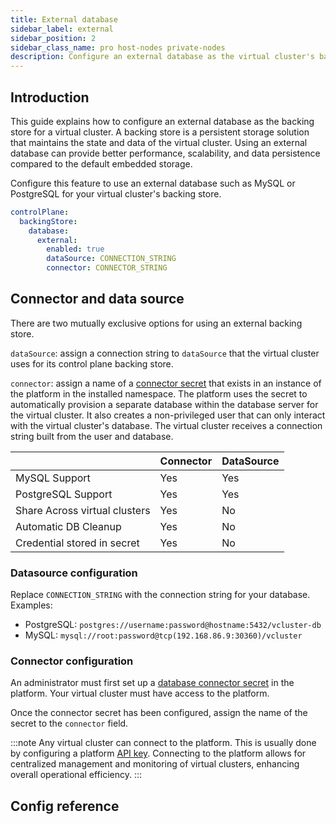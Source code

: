 ```yaml
---
title: External database
sidebar_label: external
sidebar_position: 2
sidebar_class_name: pro host-nodes private-nodes
description: Configure an external database as the virtual cluster's backing store for enhanced performance and scalability.
---
```




<TenancySupport hostNodes="true" privateNodes="true"/>

<ProAdmonition />

## Introduction

This guide explains how to configure an external database as the backing store for a virtual cluster. A backing store is a persistent storage solution that maintains the state and data of the virtual cluster. Using an external database can provide better performance, scalability, and data persistence compared to the default embedded storage.

Configure this feature to use an external database such as MySQL or PostgreSQL for your virtual cluster's backing store.

```yaml title="External database configuration"
controlPlane:
  backingStore:
    database:
      external:
        enabled: true
        dataSource: CONNECTION_STRING
        connector: CONNECTOR_STRING
```

## Connector and data source

There are two mutually exclusive options for using an external backing store.

`dataSource`: assign a connection string to `dataSource` that the virtual cluster uses for its control plane backing store.

`connector`: assign a name of a [connector secret](/platform/administer/connector/database) that exists in an instance of the platform in the installed namespace. The platform uses the secret to automatically provision a separate database within the database server for the virtual cluster. It also creates a non-privileged user that can only interact with the virtual cluster's database. The virtual cluster receives a connection string built from the user and database.

|                               | Connector | DataSource |
| ----------------------------- | --------- | ---------- |
| MySQL Support                 | Yes       | Yes        |
| PostgreSQL Support            | Yes       | Yes        |
| Share Across virtual clusters | Yes       | No         |
| Automatic DB Cleanup          | Yes       | No         |
| Credential stored in secret   | Yes       | No         |

### Datasource configuration

Replace `CONNECTION_STRING` with the connection string for your database. Examples:

- PostgreSQL: `postgres://username:password@hostname:5432/vcluster-db`
- MySQL: `mysql://root:password@tcp(192.168.86.9:30360)/vcluster`

### Connector configuration

An administrator must first set up a [database connector secret](/platform/administer/connector/database) in the platform. Your virtual cluster must have access to the platform.

Once the connector secret has been configured, assign the name of the secret to the `connector` field.

:::note
Any virtual cluster can connect to the platform. This is usually done by configuring a platform [API key](/vcluster/configure/vcluster-yaml/external/platform/api-key). Connecting to the platform allows for centralized management and monitoring of virtual clusters, enhancing overall operational efficiency.
:::

## Config reference

<ConfigReference />
